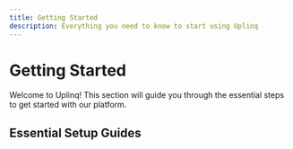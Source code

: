 ```yaml
---
title: Getting Started
description: Everything you need to know to start using Uplinq
---
```


# Getting Started

Welcome to Uplinq! This section will guide you through the essential steps to get started with our platform.

## Essential Setup Guides

<Cards>
  <Card title="Quick Start Guide" href="/docs/getting-started/quick-setup-guide" />
  <Card title="Setting Up Your Books" href="/docs/getting-started/setting-up-your-books" />
  <Card title="Sharing Data" href="/docs/getting-started/sharing-data" />
  <Card title="Completing Tasks" href="/docs/getting-started/completing-tasks" />
</Cards>